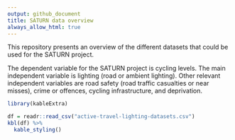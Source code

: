 ```yaml
---
output: github_document
title: SATURN data overview
always_allow_html: true
---
```


This repository presents an overview of the different datasets that could be used for the SATURN project.

The dependent variable for the SATURN project is cycling levels. The main independent variable is lighting (road or ambient lighting). Other relevant independent variables are road safety (road traffic casualties or near misses), crime or offences, cycling infrastructure, and deprivation.

```r
library(kableExtra)

df = readr::read_csv("active-travel-lighting-datasets.csv")
kbl(df) %>%
  kable_styling()

```

